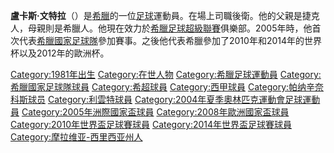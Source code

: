 {{blpunsourced|time=2014-06-17T08:07:20+00:00}}
{{expand|time=2014-06-17T08:07:20+00:00}}
{{noteTA
|G1=Football
|G2=uefa
|G3=laliga
|1=zh-hans:文特拉;zh-hk:雲查;zh-tw:文特拉;
}}
{{Infobox football biography
| name = 盧卡斯·文特拉<br>Loukas Vyntra
| image = 20130814 AT-GR Loukas Vyntra 2630.jpg
| caption = 文特拉於2013年替[[希臘國家足球隊|希臘隊]]上場時照片
| fullname = Loukas Vyntra
| birth_date = {{birth date and age|df=yes|1981|02|05}}
| birth_place = [[捷克斯洛伐克|捷克斯洛伐克]][[阿爾布雷赫季采城|阿爾布雷赫季采城]]
| height = {{height|m=1.84}}
| currentclub = {{le|PAS Lamia 1964||Lamia}}
| clubnumber = 24
| position = [[後衛_(足球)|後衛]]
| youthyears1 = 1998–1999
| youthclubs1 = Almopos Aridaia  
| years1 = 1999–2004 |clubs1 = {{le|帕尼利亚科斯|Paniliakos F.C.}} |caps1 = 67 |goals1 = 4
| years2 = 2000–2001 |clubs2 = → [[韋里亞足球俱樂部|韋里亞]] |caps2 = 24  |goals2 = 0
| years3 = 2004–2013 |clubs3 = [[帕納辛奈科斯|帕納辛奈科斯]] |caps3 = 227 |goals3 = 10
| years4 = 2013–2015 |clubs4 = [[萊萬特足球俱樂部|萊萬特]]                     |caps4 = 75  |goals4 = 2
| years5 = 2015–2016 |clubs5 = [[特拉維夫夏普爾足球會|特拉維夫夏普爾]]   |caps5 = 25  |goals5 = 0
| years6 = 2016–2019 |clubs6 = [[奧摩尼亞體育會|奧摩尼亞]]                       |caps6 = 70  |goals6 = 4
| years7 = 2019–     |clubs7 = {{le|PAS Lamia 1964||Lamia}}                   |caps7 = 37  |goals7 = 0
| nationalyears1 = 1997–2003
| nationalyears2 = 2004
| nationalyears3 = 2005–2015
| nationalteam1 = [[希臘21歲以下國家足球隊|希臘U21]] 
| nationalteam2 = [[希臘23歲以下國家足球隊|希臘U23]]
| nationalteam3 = [[希臘國家足球隊|希臘]]
| nationalcaps1 = 20
| nationalcaps2 = 3
| nationalcaps3 = 57
| nationalgoals1 = 3
| nationalgoals2 = 0
| nationalgoals3 = 0
| pcupdate = 2015年5月17日
| ntupdate = 2014年6月24日
}}
'''盧卡斯·文特拉'''（{{lang-el|Λουκάς Βύντρα}}）是[[希臘|希臘]]的一位[[足球|足球]]運動員。在場上司職後衛。他的父親是捷克人，母親則是希臘人。他現在效力於[[希臘足球超級聯賽|希臘足球超級聯賽]]俱樂部{{le|PAS Lamia 1964||Lamia}}。2005年時，他首次代表[[希臘國家足球隊|希臘國家足球隊]]參加賽事。之後他代表希臘參加了2010年和2014年的世界杯以及2012年的歐洲杯。

{{2008年歐洲足球錦標賽希臘參賽名單}}
{{2010年世界盃足球賽希臘參賽名單}}
{{2014年世界盃足球賽希臘參賽名單}}

{{DEFAULTSORT:Vyntra, Loukas}}
[[Category:1981年出生|Category:1981年出生]]
[[Category:在世人物|Category:在世人物]]
[[Category:希臘足球運動員|Category:希臘足球運動員]]
[[Category:希臘國家足球隊球員|Category:希臘國家足球隊球員]]
[[Category:希超球員|Category:希超球員]]
[[Category:西甲球員|Category:西甲球員]]
[[Category:帕纳辛奈科斯球员|Category:帕纳辛奈科斯球员]]
[[Category:利雲特球員|Category:利雲特球員]]
[[Category:2004年夏季奧林匹克運動會足球運動員|Category:2004年夏季奧林匹克運動會足球運動員]]
[[Category:2005年洲際國家盃球員|Category:2005年洲際國家盃球員]]
[[Category:2008年歐洲國家盃球員|Category:2008年歐洲國家盃球員]]
[[Category:2010年世界盃足球賽球員|Category:2010年世界盃足球賽球員]]
[[Category:2014年世界盃足球賽球員|Category:2014年世界盃足球賽球員]]
[[Category:摩拉维亚-西里西亚州人|Category:摩拉维亚-西里西亚州人]]